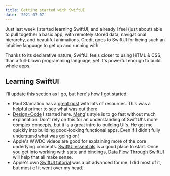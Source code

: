 ```yaml
---
title: Getting started with SwiftUI
date: '2021-07-07'
---
```


Just last week I started learning SwiftUI, and already I feel (just about) able to pull together a basic app, with remotely stored data, navigational hierarchy, and beautiful animations. Credit goes to SwiftUI for being such an intuitive language to get up and running with.

Thanks to its declarative nature, SwiftUI feels closer to using HTML & CSS, than a full-blown programming language, yet it's powerful enough to build whole apps.

## Learning SwiftUI

I'll update this section as I go, but here's how I got started:

- Paul Stamatiou has a [great post](https://paulstamatiou.com/getting-started-with-swiftui/) with lots of resources. This was a helpful primer to see what was out there
- [Design+Code](https://designcode.io/swiftui) I started here. [Meng](https://twitter.com/MengTo)'s style is to go fast without much explanation. Don't rely on this for an understanding of SwiftUI's more complex concepts, but it is a great intro to building UI's. He got me quickly into building good-looking functional apps. Even if I didn't fully understand what was going on!
- Apple's WWDC videos are good for explaining more of the core underlying concepts. [SwiftUI essentials](https://developer.apple.com/videos/play/wwdc2019/216) is a good place to start. Once you get into working with state and bindings, [Data Flow Through SwiftUI](https://developer.apple.com/videos/play/wwdc2019/226) will help that all make sense.
- Apple's own [SwiftUI tutorial](https://developer.apple.com/tutorials/swiftui#swiftui-essentials) was a bit advanced for me. I did most of it, but most of it went over my head.
